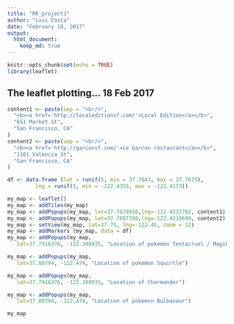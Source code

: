 ```yaml
---
title: "RR_project1"
author: "Luis Costa"
date: "February 18, 2017"
output:
  html_document:
    keep_md: true
---
```

```r
knitr::opts_chunk$set(echo = TRUE)
library(leaflet)
```

## The leaflet plotting... 18 Feb 2017
```r
content1 <- paste(sep = "<br/>",
  "<b><a href='http://localeditionsf.com/'>Local Edition</a></b>",
  "651 Market St",
  "San Francisco, CA"
)
content2 <- paste(sep = "<br/>",
  "<b><a href='http://garconsf.com/'>Le Garcon restaurant</a></b>",
  "1101 Valencia St",
  "San Francisco, CA"
)

df <- data.frame (lat = runif(5, min = 37.7643, max = 37.7675),
         lng = runif(5, min = -122.4355, max = -122.4173))

my_map <- leaflet()
my_map <- addTiles(my_map)
my_map <- addPopups(my_map, lat=37.7829916,lng=-122.4232782, content1)
my_map <- addPopups(my_map, lat=37.7687788,lng=-122.4210699, content2)
my_map <- setView(my_map, lat=37.75, lng=-122.45, zoom = 12)
my_map <- addMarkers (my_map, data = df)
my_map <- addPopups(my_map,
   lat=37.7916376, -122.388935, "Location of pokemon Tentacruel / Magikarp")

my_map <- addPopups(my_map,
   lat=37.80794, -122.474, "Location of pokemon Squirtle")

my_map <- addPopups(my_map,
   lat=37.7916376, -122.388935, "Location of Charmander")

my_map <- addPopups(my_map,
   lat=37.80794, -122.474, "Location of pokemon Bulbasaur")

my_map
```